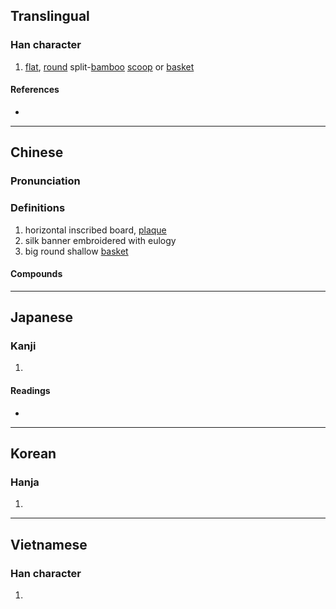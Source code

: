{{character info/new}}
==Translingual==

===Han character===
{{Han char|rn=23|rad=匸|as=09|sn=11|four=71712|canj=SHSB,SISB|ids=⿷匚扁}}

# [[flat]], [[round]] split-[[bamboo]] [[scoop]] or [[basket]]

====References====
* {{Han ref|kx=0155.110|dkj=02689|dj=0347.240|hdz=10088.030|uh=533E|ud=21310|bh=B0D0|bd=45264}}

----

==Chinese==
{{zh-forms}}

===Pronunciation===
{{zh-pron
|m=biǎn
|c=bin2
|h=pfs=
|md=
|mn=pián/qz,xm,zz:pín
|mn_note=pián - literary; pín - vernacular
|w=
|mc=y
|oc=y
|ma=y
|cat=
}}

===Definitions===
{{zh-hanzi}}

# horizontal inscribed board, [[plaque]]
# silk banner embroidered with eulogy
# big round shallow [[basket]]

====Compounds====
{{zh-der|匾額|牌匾|橫匾|賀匾}}

----

==Japanese==

===Kanji===
{{ja-kanji|grade=|rs=匸09}}

# {{defn|lang=ja|sort=匸09}}

====Readings====
* {{ja-readings|on=[[へん]] (hen)|kun=[[うすい]] (usui), [[ひらたい]] (hiratai), [[がく]] (gaku)}}

----

==Korean==

===Hanja===
{{ko-hanja|hangeul=편|rv=pyeon|mr=p'yŏn}}

# {{defn|lang=ko|sort=匸09}}

----

==Vietnamese==

===Han character===
{{vi-hantu|[[biển]]|rs=匸09}}

# {{defn|lang=vi|sort=匸09}}